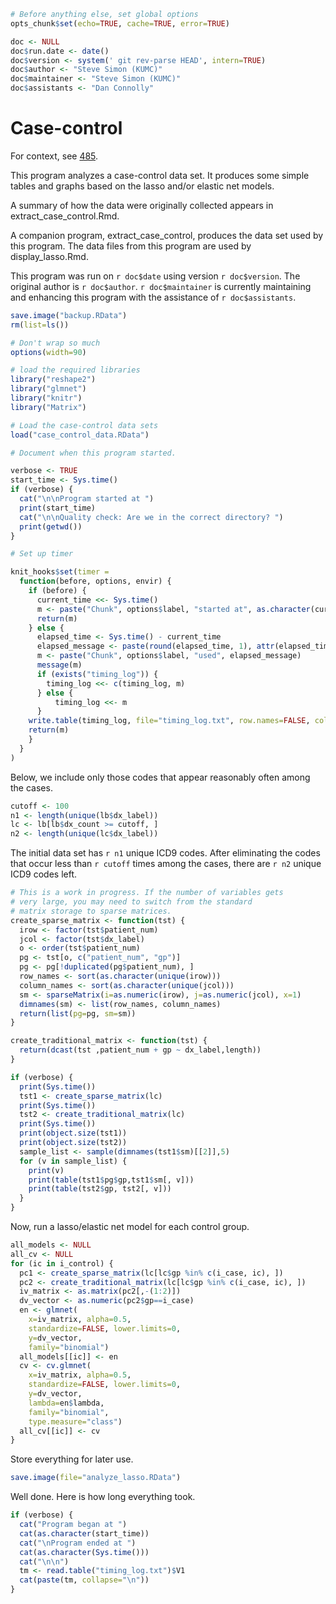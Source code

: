 ```r
# Before anything else, set global options
opts_chunk$set(echo=TRUE, cache=TRUE, error=TRUE)

doc <- NULL
doc$run.date <- date()
doc$version <- system(' git rev-parse HEAD', intern=TRUE)
doc$author <- "Steve Simon (KUMC)"
doc$maintainer <- "Steve Simon (KUMC)"
doc$assistants <- "Dan Connolly"
```


Case-control
============
For context, see [485].

[485]: https://informatics.gpcnetwork.org/trac/Project/ticket/485
[bc_qa]: https://bitbucket.org/gpcnetwork/bc_qa

This program analyzes a case-control data set. It produces some simple
tables and graphs based on the lasso and/or elastic net models.

A summary of how the data were originally collected appears in 
extract_case_control.Rmd.

A companion program, extract_case_control, produces the data set
used by this program. The data files from this program are used
by display_lasso.Rmd.

This program was run on `r doc$date` using version `r doc$version`.
The original author is `r doc$author`. `r doc$maintainer`
is currently maintaining and enhancing this program
with the assistance of `r doc$assistants`.


```r
save.image("backup.RData")
rm(list=ls())

# Don't wrap so much
options(width=90)

# load the required libraries
library("reshape2")
library("glmnet")
library("knitr")
library("Matrix")

# Load the case-control data sets
load("case_control_data.RData")

# Document when this program started.

verbose <- TRUE
start_time <- Sys.time()
if (verbose) {
  cat("\n\nProgram started at ")
  print(start_time)
  cat("\n\nQuality check: Are we in the correct directory? ")
  print(getwd())
}

# Set up timer

knit_hooks$set(timer = 
  function(before, options, envir) {
    if (before) {
      current_time <<- Sys.time()
      m <- paste("Chunk", options$label, "started at", as.character(current_time), ".  \n")
      return(m)
    } else {
      elapsed_time <- Sys.time() - current_time
      elapsed_message <- paste(round(elapsed_time, 1), attr(elapsed_time, "units"))
      m <- paste("Chunk", options$label, "used", elapsed_message)
      message(m)
      if (exists("timing_log")) {
        timing_log <<- c(timing_log, m)
      } else {
          timing_log <<- m
      }
    write.table(timing_log, file="timing_log.txt", row.names=FALSE, col.names=FALSE)  
    return(m)
    }
  }
) 


```

Below, we include only those codes that appear reasonably often
among the cases.

```r
cutoff <- 100
n1 <- length(unique(lb$dx_label))
lc <- lb[lb$dx_count >= cutoff, ]
n2 <- length(unique(lc$dx_label))
```

The initial data set has `r n1` unique ICD9 codes. After eliminating
the codes that occur less than `r cutoff` times among the cases,
there are `r n2` unique ICD9 codes left.

```r
# This is a work in progress. If the number of variables gets
# very large, you may need to switch from the standard
# matrix storage to sparse matrices.
create_sparse_matrix <- function(tst) {
  irow <- factor(tst$patient_num)
  jcol <- factor(tst$dx_label)
  o <- order(tst$patient_num)
  pg <- tst[o, c("patient_num", "gp")]
  pg <- pg[!duplicated(pg$patient_num), ]
  row_names <- sort(as.character(unique(irow)))
  column_names <- sort(as.character(unique(jcol)))
  sm <- sparseMatrix(i=as.numeric(irow), j=as.numeric(jcol), x=1)
  dimnames(sm) <- list(row_names, column_names)
  return(list(pg=pg, sm=sm))
}

create_traditional_matrix <- function(tst) {
  return(dcast(tst ,patient_num + gp ~ dx_label,length))
}

if (verbose) {
  print(Sys.time())
  tst1 <- create_sparse_matrix(lc)
  print(Sys.time())
  tst2 <- create_traditional_matrix(lc)
  print(Sys.time())
  print(object.size(tst1))
  print(object.size(tst2))
  sample_list <- sample(dimnames(tst1$sm)[[2]],5)
  for (v in sample_list) {
    print(v)
    print(table(tst1$pg$gp,tst1$sm[, v]))
    print(table(tst2$gp, tst2[, v]))
  }
}
```

Now, run a lasso/elastic net model for each control group.

```r
all_models <- NULL
all_cv <- NULL
for (ic in i_control) {
  pc1 <- create_sparse_matrix(lc[lc$gp %in% c(i_case, ic), ])
  pc2 <- create_traditional_matrix(lc[lc$gp %in% c(i_case, ic), ])
  iv_matrix <- as.matrix(pc2[,-(1:2)])
  dv_vector <- as.numeric(pc2$gp==i_case)
  en <- glmnet(
    x=iv_matrix, alpha=0.5, 
    standardize=FALSE, lower.limits=0, 
    y=dv_vector,
    family="binomial")
  all_models[[ic]] <- en
  cv <- cv.glmnet(
    x=iv_matrix, alpha=0.5,
    standardize=FALSE, lower.limits=0, 
    y=dv_vector,
    lambda=en$lambda,
    family="binomial",
    type.measure="class")
  all_cv[[ic]] <- cv
}
```

Store everything for later use.

```r
save.image(file="analyze_lasso.RData")
```

Well done. Here is how long everything took.

```r
if (verbose) {
  cat("Program began at ")
  cat(as.character(start_time))
  cat("\nProgram ended at ")
  cat(as.character(Sys.time()))
  cat("\n\n")
  tm <- read.table("timing_log.txt")$V1
  cat(paste(tm, collapse="\n"))
}
```
